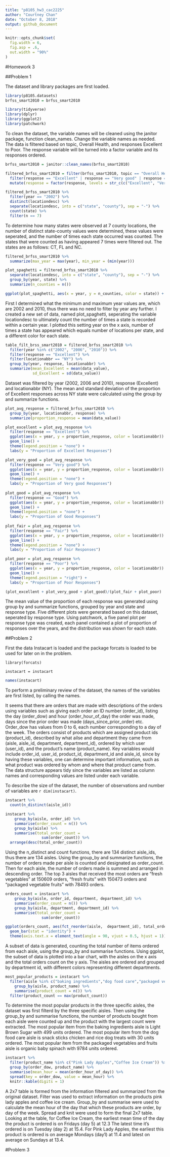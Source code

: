 ```yaml
---
title: "p8105_hw3_cac2225"
author: "Courtney Chan"
date: "October 8, 2018"
output: github_document
---
```


```r

knitr::opts_chunk$set(
  fig.width = 6,
  fig.asp = .6,
  out.width = "90%"
)

```

#Homework 3

##Problem 1

The dataset and library packages are first loaded.

```r

library(p8105.datasets)
brfss_smart2010 = brfss_smart2010

```

```r

library(tidyverse)
library(dplyr)
library(ggplot2)
library(patchwork)

```

To clean the dataset, the variable names will be cleaned using the janitor package, function clean_names. Change the variable names as needed.
The data is filtered based on topic, Overall Health, and responses Excellent to Poor. The response variable will be turned into a factor variable and its responses ordered.

```r
brfss_smart2010 = janitor::clean_names(brfss_smart2010)

filtered_brfss_smart2010 = filter(brfss_smart2010, topic == "Overall Health") %>% 
  filter(response == "Excellent" | response == "Very good" | response == "Good" | response == "Fair" | response == "Poor") %>% 
  mutate(response = factor(response, levels = str_c(c("Excellent", "Very good", "Good", "Fair", "Poor"))))

```


```r
filtered_brfss_smart2010 %>% 
  filter(year == "2002") %>% 
  distinct(locationdesc) %>% 
  separate(locationdesc, into = c("state", "county"), sep = "-") %>%   
  count(state) %>% 
  filter(n == 7)
```

To determine how many states were observed at 7 county locations, the number of distinct state-county values were determined, these values were seperated, and the number of times each state occurred was counted. The states that were counted as having appeared 7 times were filtered out.
The states are as follows: CT, FL and NC.

```r
filtered_brfss_smart2010 %>% 
  summarize(max_year = max(year), min_year = (min(year)))

plot_spaghetti = filtered_brfss_smart2010 %>% 
  separate(locationdesc, into = c("state", "county"), sep = "-") %>% 
  group_by(year, state) %>% 
  summarize(n_counties = n())

ggplot(plot_spaghetti, aes(x = year, y = n_counties, color = state)) + geom_line()
```

First I determined what the minimum and maximum year values are, which are 2002 and 2010, thus there was no need to filter by year any further. I created a new set of data, named plot_spaghetti, seperating the variable locationdesc to ultimately count the number of times a state is recorded within a certain year. I plotted this setting year on the x axis, number of times a state has appeared which equals number of locations per state, and a different color for each state.

```r
table_filt_brss_smart2010 = filtered_brfss_smart2010 %>% 
  filter(year %in% c("2002", "2006", "2010")) %>% 
  filter(response == "Excellent") %>% 
  filter(locationabbr == "NY") %>% 
  group_by(year, response, locationabbr) %>% 
  summarize(mean_Excellent = mean(data_value),
            sd_Excellent = sd(data_value))
```  

Dataset was filtered by year (2002, 2006 and 2010), response (Excellent) and locationabbr (NY). The mean and standard deviation of the proportion of Excellent responses across NY state were calculated using the group by and summarize functions.

```r

plot_avg_response = filtered_brfss_smart2010 %>% 
  group_by(year, locationabbr, response) %>% 
  summarize(proportion_response = mean(data_value))

plot_excellent = plot_avg_response %>% 
  filter(response == "Excellent") %>% 
  ggplot(aes(x = year, y = proportion_response, color = locationabbr)) + 
  geom_line() + 
  theme(legend.position = "none") + 
  labs(y = "Proportion of Excellent Responses")

plot_very_good = plot_avg_response %>% 
  filter(response == "Very good") %>% 
  ggplot(aes(x = year, y = proportion_response, color = locationabbr)) + 
  geom_line() + 
  theme(legend.position = "none") + 
  labs(y = "Proportion of Very good Responses")
  
plot_good = plot_avg_response %>% 
  filter(response == "Good") %>% 
  ggplot(aes(x = year, y = proportion_response, color = locationabbr)) + 
  geom_line() + 
  theme(legend.position = "none") + 
  labs(y = "Proportion of Good Responses")
  
plot_fair = plot_avg_response %>% 
  filter(response == "Fair") %>% 
  ggplot(aes(x = year, y = proportion_response, color = locationabbr)) + 
  geom_line() + 
  theme(legend.position = "none") + 
  labs(y = "Proportion of Fair Responses")

plot_poor = plot_avg_response %>% 
  filter(response == "Poor") %>% 
  ggplot(aes(x = year, y = proportion_response, color = locationabbr)) + 
  geom_line() + 
  theme(legend.position = "right") + 
  labs(y = "Proportion of Poor Responses")

(plot_excellent + plot_very_good + plot_good)/(plot_fair + plot_poor)

```

The mean value of the proportion of each response was generated using group by and summarize functions, grouped by year and state and response type. Five different plots were generated based on this dataset, seperated by response type. Using patchwork, a five panel plot per response type was created, each panel contained a plot of proportion of responses over the years, and the distribution was shown for each state.

##Problem 2

First the data Instacart is loaded and the package forcats is loaded to be used for later on in the problem.

```rloading

library(forcats)

instacart = instacart

```

```r

names(instacart)

```

To perform a preliminary review of the dataset, the names of the variables are first listed, by calling the names.

It seems that there are orders that are made with descriptions of the orders using variables such as giving each order an ID number (order_id), listing the day (order_dow) and hour (order_hour_of_day) the order was made, days since the prior order was made (days_since_prior_order) etc. Order_dow has values from 0 to 6, each number corresponding to a day of the week. The orders consist of products which are assigned product ids (product_id), described by what ailse and department they came from (aisle, aisle_id, department, department_id), ordered by which user (user_id), and the product's name (product_name). Key variables would include order_id, user_id, product_id, department_id and aisle_id, since by having these variables, one can determine important information, such as what product was ordered by whom and where that product came from. The data structure appears tidy since the variables are listed as column names and corresponding values are listed under each variable.

To describe the size of the dataset, the number of observations and number of variables are `r dim(instacart)`.

```r

instacart %>% 
  count(n_distinct(aisle_id))

instacart %>% 
    group_by(aisle, order_id) %>%  
    summarise(order_count = n()) %>% 
    group_by(aisle) %>% 
    summarise(total_order_count =
                sum(order_count)) %>%
  arrange(desc(total_order_count))

```

Using the n_distinct and count functions, there are 134 distinct aisle_ids, thus there are 134 aisles. Using the group_by and summarize functions, the number of orders made per aisle is counted and designated as order_count. Then for each aisle, the number of orders made is summed and arranged in descending order. The top 3 aisles that received the most orders are "fresh vegetables" at 150609 orders, "fresh fruits" with 150473 orders and "packaged vegetable fruits" with 78493 orders.

```r

orders_count = instacart %>% 
    group_by(aisle, order_id, department, department_id) %>%
    summarise(order_count = n()) %>% 
    group_by(aisle, department, department_id) %>% 
    summarise(total_order_count =
                sum(order_count))

ggplot(orders_count, aes(fct_reorder(aisle,  department_id), total_order_count, fill = department_id)) + 
  geom_bar(stat = "identity") + 
  theme(axis.text.x = element_text(angle = 90, vjust = 0.5, hjust = 1)) 

```

A subset of data is generated, counting the total number of items ordered from each aisle, using the group_by and summarise functions. Using ggplot, the subset of data is plotted into a bar chart, with the aisles on the x axis and the total orders count on the y axis. The aisles are ordered and grouped by department id, with different colors representing different departments.

```r

most_popular_products = instacart %>% 
  filter(aisle %in% c("baking ingredients","dog food care","packaged vegetables fruits")) %>% 
    group_by(aisle, product_name) %>%
    summarise(product_count = n()) %>% 
  filter(product_count == max(product_count))

```

To determine the most popular products in the three specific aisles, the dataset was first filterd by the three specific aisles. Then using the group_by and summarise functions, the number of products bought from each aisle were counted up and the product with the largest count were extracted. The most popular item from the baking ingredients aisle is Light Brown Sugar with 499 units ordered. The most popular item from the dog food care aisle is snack sticks chicken and rice dog treats with 30 units ordered. The most popular item from the packaged vegetables and fruits aisle is organic baby spinach with 9784 units ordered.

```r

instacart %>% 
  filter(product_name %in% c("Pink Lady Apples","Coffee Ice Cream")) %>% 
  group_by(order_dow, product_name) %>%
  summarise(mean_hour = mean(order_hour_of_day)) %>% 
  spread(key = order_dow, value = mean_hour) %>% 
  knitr::kable(digits = 1)

```

A 2x7 table is formed from the information filtered and summarized from the original dataset. Filter was used to extract information on the products pink lady apples and coffee ice cream. Group_by and summarise were used to calculate the mean hour of the day that which these products are order, by day of the week. Spread and knit were used to form the final 2x7 table. Looking at the table, for Coffee Ice Cream, the earliest mean time of the day the product is ordered is on Fridays (day 5) at 12.3 The latest time it's ordered is on Tuesday (day 2) at 15.4. For Pink Lady Apples, the earliest this product is ordered is on average Mondays (day1) at 11.4 and latest on average on Sundays at 13.4.

#Problem 3